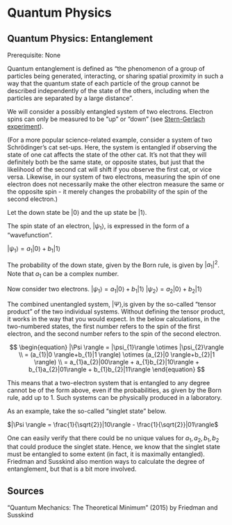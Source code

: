 # Quantum Physics

## Quantum Physics: Entanglement

Prerequisite: None

Quantum entanglement is defined as "the phenomenon of a group of particles being generated, interacting, or sharing spatial proximity in such a way that the quantum state of each particle of the group cannot be described independently of the state of the others, including when the particles are separated by a large distance".

We will consider a possibly entangled system of two electrons. Electron spins can only be measured to be "up" or "down" (see [Stern-Gerlach experiment](https://en.wikipedia.org/wiki/Stern%E2%80%93Gerlach_experiment)).

(For a more popular science-related example, consider a system of two Schrödinger's cat set-ups. Here, the system is entangled if observing the state of one cat affects the state of the other cat. It's not that they will definitely both be the same state, or opposite states, but just that the likelihood of the second cat will shift if you observe the first cat, or vice versa. Likewise, in our system of two electrons, measuring the spin of one electron does not necessarily make the other electron measure the same or the opposite spin - it merely changes the probability of the spin of the second electron.)

Let the down state be $|0 \rangle$ and the up state be $|1 \rangle$.

The spin state of an electron, $|\psi_{1} \rangle$, is expressed in the form of a "wavefunction".

$|\psi_{1} \rangle=a_{1}|0 \rangle+b_{1}|1 \rangle$

The probability of the down state, given by the Born rule, is given by $|a_{1}|^2$. Note that $a_{1}$ can be a complex number.

Now consider two electrons.
$|\psi_{1} \rangle=a_{1}|0 \rangle+b_{1}|1 \rangle$
$|\psi_{2} \rangle=a_{2}|0 \rangle+b_{2}|1 \rangle$

The combined unentangled system, $|\Psi \rangle$,is given by the so-called "tensor product" of the two individual systems. Without defining the tensor product, it works in the way that you would expect. In the below calculations, in the two-numbered states, the first number refers to the spin of the first electron, and the second number refers to the spin of the second electron.

$$
\begin{equation}
|\Psi \rangle = |\psi_{1}\rangle \otimes |\psi_{2}\rangle \\
= (a_{1}|0 \rangle+b_{1}|1 \rangle) \otimes (a_{2}|0 \rangle+b_{2}|1 \rangle) \\
= a_{1}a_{2}|00\rangle + a_{1}b_{2}|10\rangle + b_{1}a_{2}|01\rangle + b_{1}b_{2}|11\rangle
\end{equation}
$$

This means that a two-electron system that is entangled to any degree cannot be of the form above, even if the probabilities, as given by the Born rule, add up to 1. Such systems can be physically produced in a laboratory.

As an example, take the so-called "singlet state" below.

$|\Psi \rangle = \frac{1}{\sqrt{2}}|10\rangle - \frac{1}{\sqrt{2}}|01\rangle$

One can easily verify that there could be no unique values for $a_{1}, a_{2}, b_{1}, b_{2}$ that could produce the singlet state. Hence, we know that the singlet state must be entangled to some extent (in fact, it is maximally entangled). Friedman and Susskind also mention ways to calculate the degree of entanglement, but that is a bit more involved.

## Sources

"Quantum Mechanics: The Theoretical Minimum" (2015) by Friedman and Susskind